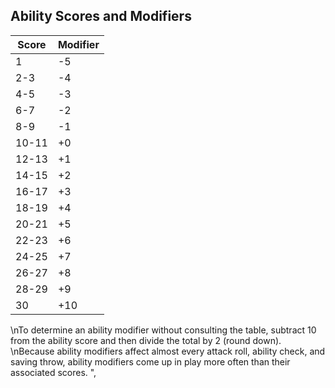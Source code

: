 ## Ability Scores and Modifiers

| Score | Modifier |
|-------|----------|
| 1     | -5       |
| 2-3   | -4       |
| 4-5   | -3       |
| 6-7   | -2       |
| 8-9   | -1       |
| 10-11 | +0       |
| 12-13 | +1       |
| 14-15 | +2       |
| 16-17 | +3       |
| 18-19 | +4       |
| 20-21 | +5       |
| 22-23 | +6       |
| 24-25 | +7       |
| 26-27 | +8       |
| 28-29 | +9       |
| 30    | +10      |
\nTo determine an ability modifier without consulting the table, subtract 10 from the ability score and then divide the total by 2 (round down).
\nBecause ability modifiers affect almost every attack roll, ability check, and saving throw, ability modifiers come up in play more often than their associated scores.
",
